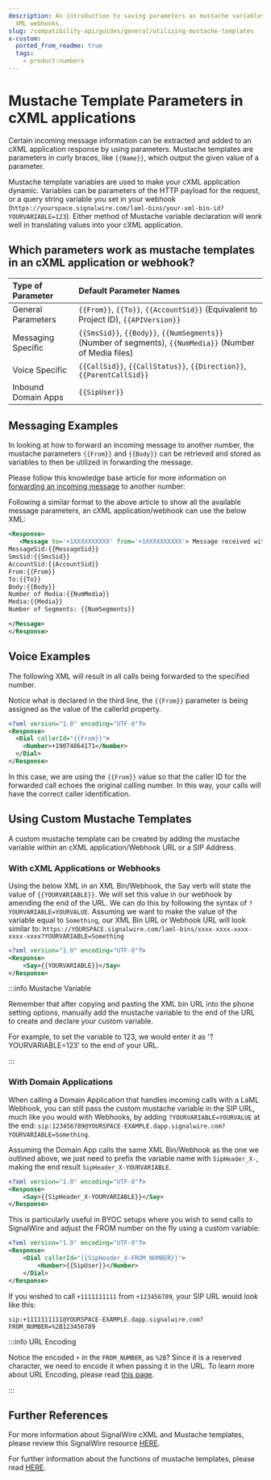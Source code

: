 ---
description: An introduction to saving parameters as mustache variables through
  XML webhooks.
slug: /compatibility-api/guides/general/utilizing-mustache-templates
x-custom:
  ported_from_readme: true
  tags:
    - product:numbers
---

# Mustache Template Parameters in cXML applications

Certain incoming message information can be extracted and added to an cXML application response by using parameters. Mustache templates are parameters in curly braces, like `{{Name}}`, which output the given value of a parameter.

Mustache template variables are used to make your cXML application dynamic. Variables can be parameters of the HTTP payload for the request, or a query string variable you set in your webhook (`https://yourspace.signalwire.com/laml-bins/your-xml-bin-id?YOURVARIABLE=123`). Either method of Mustache variable declaration will work well in translating values into your cXML application.

## Which parameters work as mustache templates in an cXML application or webhook?

| Type of Parameter  | Default Parameter Names                                                                                  |
| :----------------- | :------------------------------------------------------------------------------------------------------- |
| General Parameters | `{{From}}`, `{{To}}`, `{{AccountSid}}` (Equivalent to Project ID), `{{APIVersion}}`                      |
| Messaging Specific | `{{SmsSid}}`, `{{Body}}`, `{{NumSegments}}` (Number of segments), `{{NumMedia}}` (Number of Media files) |
| Voice Specific     | `{{CallSid}}`, `{{CallStatus}}`, `{{Direction}}`, `{{ParentCallSid}}`                                    |
| Inbound Domain Apps| `{{SipUser}}`                                                                                    |

## Messaging Examples

In looking at how to forward an incoming message to another number, the mustache parameters `{{From}}` and `{{Body}}` can be retrieved and stored as variables to then be utilized in forwarding the message.

Please follow this knowledge base article for more information on [forwarding an incoming message](/messaging/getting-started/receiving-your-first-sms) to another number:

Following a similar format to the above article to show all the available message parameters, an cXML application/webhook can use the below XML:

```xml
<Response>
   <Message to='+1XXXXXXXXXX' from='+1XXXXXXXXXX'> Message received with the following details:
MessageSid:{{MessageSid}}
SmsSid:{{SmsSid}}
AccountSid:{{AccountSid}}
From:{{From}}
To:{{To}}
Body:{{Body}}
Number of Media:{{NumMedia}}
Media:{{Media}}
Number of Segments: {{NumSegments}}

</Message>
</Response>
```

## Voice Examples

The following XML will result in all calls being forwarded to the specified number.

Notice what is declared in the third line, the `{{From}}` parameter is being assigned as the value of the callerId property.

```xml
<?xml version="1.0" encoding="UTF-8"?>
<Response>
  <Dial callerId="{{From}}">
    <Number>+19074864171</Number>
  </Dial>
</Response>
```

In this case, we are using the `{{From}}` value so that the caller ID for the forwarded call echoes the original calling number. In this way, your calls will have the correct caller identification.

## Using Custom Mustache Templates

A custom mustache template can be created by adding the mustache variable within an cXML application/Webhook URL or a SIP Address.

### With cXML Applications or Webhooks

Using the below XML in an XML Bin/Webhook, the Say verb will state the value of `{{YOURVARIABLE}}`. We will set this value in our webhook by amending the end of the URL. We can do this by following the syntax of `?YOURVARIABLE=YOURVALUE`. Assuming we want to make the value of the variable equal to `Something`, our XML Bin URL or Webhook URL will look similar to: `https://YOURSPACE.signalwire.com/laml-bins/xxxx-xxxx-xxxx-xxxx-xxxx?YOURVARIABLE=Something`

```xml
<?xml version="1.0" encoding="UTF-8"?>
<Response>
    <Say>{{YOURVARIABLE}}</Say>
</Response>
```

:::info Mustache Variable

Remember that after copying and pasting the XML bin URL into the phone setting options, manually add the mustache variable to the end of the URL to create and declare your custom variable.

For example, to set the variable to 123, we would enter it as '?YOURVARIABLE=123' to the end of your URL.

:::

### With Domain Applications

When calling a Domain Application that handles incoming calls with a LaML Webhook, you can still pass the custom mustache variable in the SIP URL, much like you would with Webhooks, by adding `?YOURVARIABLE=YOURVALUE` at the end: `sip:123456789@YOURSPACE-EXAMPLE.dapp.signalwire.com?YOURVARIABLE=Something`.

Assuming the Domain App calls the same XML Bin/Webhook as the one we outlined above, we just need to prefix the variable name with `SipHeader_X-`, making the end result `SipHeader_X-YOURVARIABLE`.

```xml
<?xml version="1.0" encoding="UTF-8"?>
<Response>
    <Say>{{SipHeader_X-YOURVARIABLE}}</Say>
</Response>
```

This is particularly useful in BYOC setups where you wish to send calls to SignalWire and adjust the FROM number on the fly using a custom variable:

```xml
<?xml version="1.0" encoding="UTF-8"?>
<Response>
    <Dial callerId="{{SipHeader_X-FROM_NUMBER}}">
        <Number>{{SipUser}}</Number>
    </Dial>
</Response>
```

If you wished to call `+1111111111` from `+123456789`, your SIP URL would look like this: 

`sip:+1111111111@YOURSPACE-EXAMPLE.dapp.signalwire.com?FROM_NUMBER=%2B123456789`

:::info URL Encoding

Notice the encoded `+` in the `FROM_NUMBER`, as `%2B`? Since it is a reserved character, we need to encode it when passing it in the URL. To learn more about URL Encoding, please read [this page](https://www.w3schools.com/tags/ref_urlencode.ASP).

:::

## Further References

For more information about SignalWire cXML and Mustache templates, please review this SignalWire resource [HERE](/compatibility-api/cxml).

For further information about the functions of mustache templates, please read [HERE](https://mustache.github.io/mustache.5.html).
